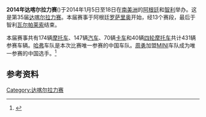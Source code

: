 '''2014年达喀尔拉力赛'''({{lang|en|2014 Dakar Rally}})于2014年1月5日至18日在[[南美洲|南美洲]]的[[阿根廷|阿根廷]]和[[智利|智利]]举办。这是第35届[[达喀尔拉力赛|达喀尔拉力赛]]。本届赛事于阿根廷[[罗萨里奥|罗萨里奥]]开始，经13个赛段，最后于智利[[瓦尔帕莱索|瓦尔帕莱索]]结束。

本届赛事共有174辆[[摩托车|摩托车]]、147辆[[汽车|汽车]]、70辆[[卡车|卡车]]和40辆[[四轮摩托车|四轮摩托车]]共计431辆参赛车辆。[[长城汽车|哈弗]]车队是本次比赛唯一参赛的中国车队。[[周勇|周勇]]加盟[[宝马迷你|MINI]]车队成为唯一参赛的中国选手。<ref>{{cite web | language = zh-cn | publisher = 网易 | title = 2014年达喀尔拉力赛 正式鸣金开赛 | url = http://news.163.com/14/0106/09/9HT8H7UN00014Q4P.html | date = 2014-01-06 | accessdate = 2013-01-13 | archive-url = https://web.archive.org/web/20140113203545/http://news.163.com/14/0106/09/9HT8H7UN00014Q4P.html | archive-date = 2014-01-13 | dead-url = yes }}</ref>

==参考资料==
{{reflist}}
{{达喀尔拉力赛}}
[[Category:达喀尔拉力赛|Category:达喀尔拉力赛]]
